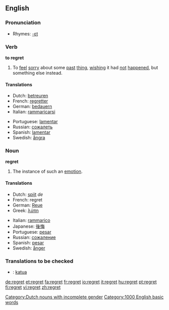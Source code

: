 ==English==

===Pronunciation===
*Rhymes: [[Rhymes:English:-ɛt|-ɛt]]

===Verb===
'''to regret'''

# To [[feel]] [[sorry]] about some [[past]] [[thing]], [[wish]]ing it had [[not]] [[happen]]ed, but something else instead.

====Translations====
{{top}}
*Dutch: [[betreuren]]
*French: [[regretter]]
*German: [[bedauern]]
*Italian: [[rammaricarsi]]
{{mid}}
*Portuguese: [[lamentar]]
*Russian: [[сожалеть]]
*Spanish: [[lamentar]]
*Swedish: [[ångra]]
{{bottom}}

===Noun===
'''regret'''

# The instance of such an [[emotion]].

====Translations====
{{top}}
*Dutch: [[spijt]] ''de'' [[Category:Dutch nouns with incomplete gender]]
*French: regret {{m}}
*German: [[Reue]] {{f}}
*Greek: [[λύπη]] {{f}}
{{mid}}
*Italian: [[rammarico]] {{m}}
*Japanese: [[後悔]]
*Portuguese: [[pesar]] {{m}}
*Russian: [[сожаление]] {{n}}
*Spanish: [[pesar]] {{m}}
*Swedish: [[ånger]] {{c}}
{{bottom}}

===Translations to be checked===
*{{ttbc|Finnish}}: [[katua]]

[[Category:1000 English basic words]]

[[de:regret]]
[[et:regret]]
[[fa:regret]]
[[fr:regret]]
[[io:regret]]
[[it:regret]]
[[hu:regret]]
[[pt:regret]]
[[fi:regret]]
[[vi:regret]]
[[zh:regret]]